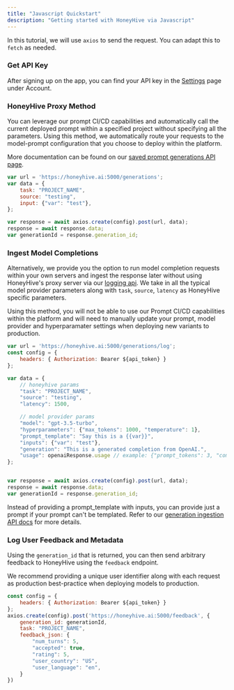 ```yaml
---
title: "Javascript Quickstart"
description: "Getting started with HoneyHive via Javascript"
---
```


<Note>In this tutorial, we will use `axios` to send the request. You can adapt this to `fetch` as needed.</Note>

### Get API Key

After signing up on the app, you can find your API key in the [Settings](https://app.honeyhive.ai/settings/account) page under Account.

### HoneyHive Proxy Method

You can leverage our prompt CI/CD capabilities and automatically call the current deployed prompt within a specified project without specifying all the parameters. Using this method, we automatically route your requests to the model-prompt configuration that you choose to deploy within the platform.

More documentation can be found on our [saved prompt generations API page](/api-reference/generations/post_saved).

```javascript
var url = 'https://honeyhive.ai:5000/generations';
var data = {
    task: "PROJECT_NAME",
    source: "testing",
    input: {"var": "test"},
};

var response = await axios.create(config).post(url, data);
response = await response.data;
var generationId = response.generation_id;
```

### Ingest Model Completions


Alternatively, we provide you the option to run model completion requests within your own servers and ingest the response later without using HoneyHive's proxy server via our [logging api](/api-reference/generations/post_log). We take in all the typical model provider parameters along with `task`, `source`, `latency` as HoneyHive specific parameters.

<Note>Using this method, you will not be able to use our Prompt CI/CD capabilities within the platform and will need to manually update your prompt, model provider and hyperparamater settings when deploying new variants to production.</Note>

```javascript
var url = 'https://honeyhive.ai:5000/generations/log';
const config = {
    headers: { Authorization: Bearer ${api_token} }
};

var data = {
    // honeyhive params
    "task": "PROJECT_NAME",
    "source": "testing",
    "latency": 1500,

    // model provider params
    "model": "gpt-3.5-turbo",
    "hyperparameters": {"max_tokens": 1000, "temperature": 1},
    "prompt_template": "Say this is a {{var}}",
    "inputs": {"var": "test"},
    "generation": "This is a generated completion from OpenAI.",
    "usage": openaiResponse.usage // example: {"prompt_tokens": 3, "completion_tokens": 7, "total_tokens": 10},
};


var response = await axios.create(config).post(url, data);
response = await response.data;
var generationId = response.generation_id;
```

<Note>Instead of providing a prompt_template with inputs, you can provide just a prompt if your prompt can't be templated. Refer to our [generation ingestion API docs](/api-reference/generations/post_log) for more details.</Note>

### Log User Feedback and Metadata

Using the `generation_id` that is returned, you can then send arbitrary feedback to HoneyHive using the `feedback` endpoint. 

<Tip>We recommend providing a unique user identifier along with each request as production best-practice when deploying models to production.</Tip>


```javascript
const config = {
    headers: { Authorization: Bearer ${api_token} }
};
axios.create(config).post('https://honeyhive.ai:5000/feedback', {
    generation_id: generationId,
    task: "PROJECT_NAME",
    feedback_json: {
        "num_turns": 5,
        "accepted": true,
        "rating": 5,
        "user_country": "US",
        "user_language": "en",
    }
})
```
